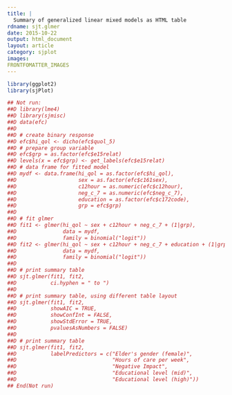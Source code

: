 ```yaml
---
title: |
  Summary of generalized linear mixed models as HTML table
rdname: sjt.glmer
date: 2015-10-22
output: html_document
layout: article
category: sjplot
images:
FRONTFOMATTER_IMAGES
---
```


```r
library(ggplot2)
library(sjPlot)
```

```r
## Not run: 
##D library(lme4)
##D library(sjmisc)
##D data(efc)
##D 
##D # create binary response
##D efc$hi_qol <- dicho(efc$quol_5)
##D # prepare group variable
##D efc$grp = as.factor(efc$e15relat)
##D levels(x = efc$grp) <- get_labels(efc$e15relat)
##D # data frame for fitted model
##D mydf <- data.frame(hi_qol = as.factor(efc$hi_qol),
##D                    sex = as.factor(efc$c161sex),
##D                    c12hour = as.numeric(efc$c12hour),
##D                    neg_c_7 = as.numeric(efc$neg_c_7),
##D                    education = as.factor(efc$c172code),
##D                    grp = efc$grp)
##D 
##D # fit glmer
##D fit1 <- glmer(hi_qol ~ sex + c12hour + neg_c_7 + (1|grp),
##D               data = mydf,
##D               family = binomial("logit"))
##D fit2 <- glmer(hi_qol ~ sex + c12hour + neg_c_7 + education + (1|grp),
##D               data = mydf,
##D               family = binomial("logit"))
##D 
##D # print summary table
##D sjt.glmer(fit1, fit2,
##D           ci.hyphen = " to ")
##D 
##D # print summary table, using different table layout
##D sjt.glmer(fit1, fit2,
##D           showAIC = TRUE,
##D           showConfInt = FALSE,
##D           showStdError = TRUE,
##D           pvaluesAsNumbers = FALSE)
##D 
##D # print summary table
##D sjt.glmer(fit1, fit2,
##D           labelPredictors = c("Elder's gender (female)",
##D                               "Hours of care per week",
##D                               "Negative Impact",
##D                               "Educational level (mid)",
##D                               "Educational level (high)"))
## End(Not run)



```